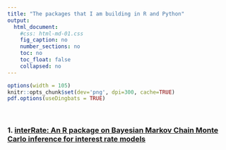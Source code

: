 ```yaml
---
title: "The packages that I am building in R and Python"
output:
  html_document:
    #css: html-md-01.css
    fig_caption: no
    number_sections: no
    toc: no
    toc_float: false
    collapsed: no
---
```


```r
options(width = 105)
knitr::opts_chunk$set(dev='png', dpi=300, cache=TRUE)
pdf.options(useDingbats = TRUE)
```


&nbsp;



### 1. [interRate: An R package on Bayesian Markov Chain Monte Carlo inference for interest rate models](interRate.html) 





